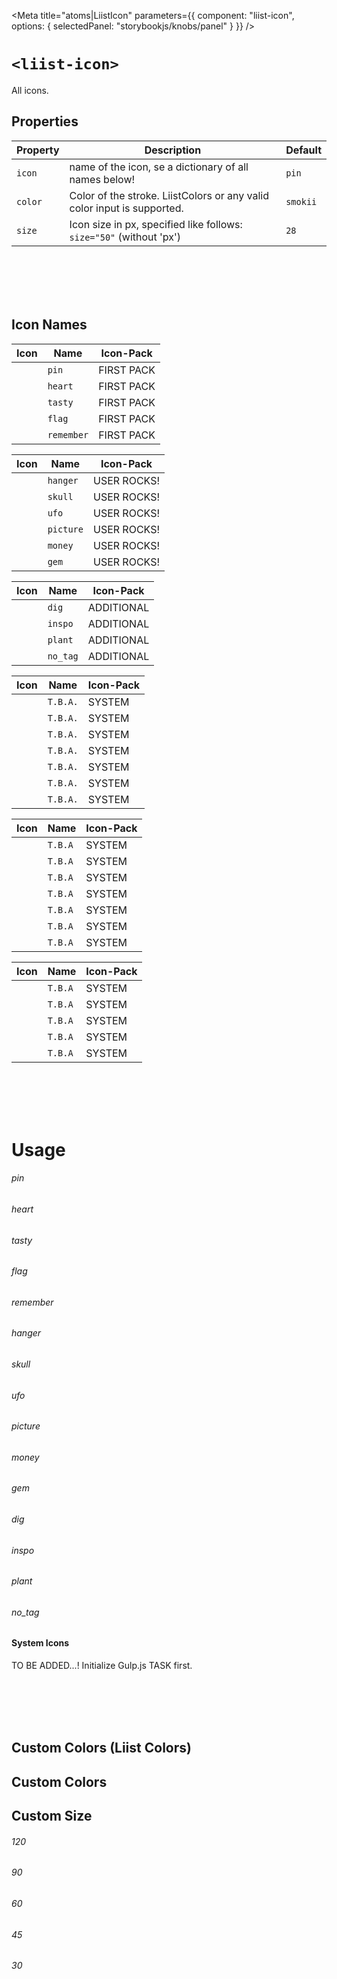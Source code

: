 
<Meta
  title="atoms|LiistIcon"
  parameters={{
    component: "liist-icon",
    options: { selectedPanel: "storybookjs/knobs/panel" }
  }}
/>

# `<liist-icon>`

All icons.

## Properties

| Property | Description | Default |
| -------- | ----------- | ------- |
| `icon`   | name of the icon, se a dictionary of all names below! | `pin` |
| `color`  | Color of the stroke. LiistColors or any valid color input is supported. | `smokii` |
| `size`   | Icon size in px, specified like follows: `size="50"` (without 'px') | `28` |

<br></br>
<br></br>

## Icon Names

<div style={{ display: "flex", justifyContent: "left" }}>
  <div style={{ marginRight: "45px" }}>

  | Icon | Name | Icon-Pack |
  | -------- | ----------- | --- |
  | <liist-icon icon="pin" size="28"></liist-icon> | `pin` | FIRST PACK |
  | <liist-icon icon="heart" size="28"></liist-icon> | `heart` | FIRST PACK |
  | <liist-icon icon="tasty" size="28"></liist-icon> | `tasty` | FIRST PACK |
  | <liist-icon icon="flag" size="28"></liist-icon> | `flag` | FIRST PACK |
  | <liist-icon icon="remember" size="28"></liist-icon> | `remember` | FIRST PACK |

  </div>
  <div style={{ marginRight: "45px" }}>

  | Icon | Name | Icon-Pack |
  | -------- | ----------- | --- |
  | <liist-icon icon="hanger" size="28"></liist-icon> | `hanger` | USER ROCKS! |
  | <liist-icon icon="skull" size="28"></liist-icon> | `skull` | USER ROCKS! |
  | <liist-icon icon="ufo" size="28"></liist-icon> | `ufo` | USER ROCKS! |
  | <liist-icon icon="picture" size="28"></liist-icon> | `picture` | USER ROCKS! |
  | <liist-icon icon="money" size="28"></liist-icon> | `money` | USER ROCKS! |
  | <liist-icon icon="gem" size="28"></liist-icon> | `gem` | USER ROCKS! |

  </div>
  <div style={{ marginRight: "45px" }}>

  | Icon | Name | Icon-Pack |
  | -------- | ----------- | --- |
  | <liist-icon icon="dig" size="28"></liist-icon> | `dig` | ADDITIONAL |
  | <liist-icon icon="inspo" size="28"></liist-icon> | `inspo` | ADDITIONAL |
  | <liist-icon icon="plant" size="28"></liist-icon> | `plant` | ADDITIONAL |
  | <liist-icon icon="no_tag" size="28"></liist-icon> | `no_tag` | ADDITIONAL |

  </div>
</div>

<div style={{ display: "flex", justifyContent: "left" }}>
  <div style={{ marginRight: "45px" }}>

  | Icon | Name | Icon-Pack |
  | -------- | ----------- | --- |
  | <liist-icon icon="flag" size="28"></liist-icon> | `T.B.A.` | SYSTEM |
  | <liist-icon icon="flag" size="28"></liist-icon> | `T.B.A.` | SYSTEM |
  | <liist-icon icon="flag" size="28"></liist-icon> | `T.B.A.` | SYSTEM |
  | <liist-icon icon="flag" size="28"></liist-icon> | `T.B.A.` | SYSTEM |
  | <liist-icon icon="flag" size="28"></liist-icon> | `T.B.A.` | SYSTEM |
  | <liist-icon icon="flag" size="28"></liist-icon> | `T.B.A.` | SYSTEM |
  | <liist-icon icon="flag" size="28"></liist-icon> | `T.B.A.` | SYSTEM |

  </div>
  <div style={{ marginRight: "45px" }}>

  | Icon | Name | Icon-Pack |
  | -------- | ----------- | --- |
  | <liist-icon icon="flag" size="28"></liist-icon> | `T.B.A` | SYSTEM |
  | <liist-icon icon="flag" size="28"></liist-icon> | `T.B.A` | SYSTEM |
  | <liist-icon icon="flag" size="28"></liist-icon> | `T.B.A` | SYSTEM |
  | <liist-icon icon="flag" size="28"></liist-icon> | `T.B.A` | SYSTEM |
  | <liist-icon icon="flag" size="28"></liist-icon> | `T.B.A` | SYSTEM |
  | <liist-icon icon="flag" size="28"></liist-icon> | `T.B.A` | SYSTEM |
  | <liist-icon icon="flag" size="28"></liist-icon> | `T.B.A` | SYSTEM |

  </div>
  <div style={{ marginRight: "45px" }}>

  | Icon | Name | Icon-Pack |
  | -------- | ----------- | --- |
  | <liist-icon icon="flag" size="28"></liist-icon> | `T.B.A` | SYSTEM |
  | <liist-icon icon="flag" size="28"></liist-icon> | `T.B.A` | SYSTEM |
  | <liist-icon icon="flag" size="28"></liist-icon> | `T.B.A` | SYSTEM |
  | <liist-icon icon="flag" size="28"></liist-icon> | `T.B.A` | SYSTEM |
  | <liist-icon icon="flag" size="28"></liist-icon> | `T.B.A` | SYSTEM |

  </div>
</div>

<br></br>
<br></br>

# Usage

<Preview>
  <div>
    <h6>pin</h6>
    <liist-icon icon="pin" size="40"></liist-icon>
  </div>
  <div>
    <h6>heart</h6>
    <liist-icon icon="heart" size="40"></liist-icon>
  </div>
  <div>
    <h6>tasty</h6>
    <liist-icon icon="tasty" size="40"></liist-icon>
  </div>
  <div>
    <h6>flag</h6>
    <liist-icon icon="flag" size="40"></liist-icon>
  </div>
  <div>
    <h6>remember</h6>
    <liist-icon icon="remember" size="40"></liist-icon>
  </div>
</Preview>


<Preview>
  <div>
    <h6>hanger</h6>
    <liist-icon icon="hanger" size="40"></liist-icon>
  </div>
  <div>
    <h6>skull</h6>
    <liist-icon icon="skull" size="40"></liist-icon>
  </div>
  <div>
    <h6>ufo</h6>
    <liist-icon icon="ufo" size="40"></liist-icon>
  </div>
  <div>
    <h6>picture</h6>
    <liist-icon icon="picture" size="40"></liist-icon>
  </div>
  <div>
    <h6>money</h6>
    <liist-icon icon="money" size="40"></liist-icon>
  </div>
  <div>
    <h6>gem</h6>
    <liist-icon icon="gem" size="40"></liist-icon>
  </div>
</Preview>

<Preview>
  <div>
    <h6>dig</h6>
    <liist-icon icon="dig" size="40"></liist-icon>
  </div>
  <div>
    <h6>inspo</h6>
    <liist-icon icon="inspo" size="40"></liist-icon>
  </div>
  <div>
    <h6>plant</h6>
    <liist-icon icon="plant" size="40"></liist-icon>
  </div>
  <div>
    <h6>no_tag</h6>
    <liist-icon icon="no_tag" size="40"></liist-icon>
  </div>
</Preview>

<h4>System Icons</h4>

TO BE ADDED...! Initialize Gulp.js TASK first.

<br></br>
<br></br>

## Custom Colors (Liist Colors)

<Preview>
  <liist-icon icon="inspo" size="40" color="hotii"></liist-icon>
  <liist-icon icon="inspo" size="40" color="sunii"></liist-icon>
  <liist-icon icon="inspo" size="40" color="viiolet"></liist-icon>
  <liist-icon icon="inspo" size="40" color="skii"></liist-icon>
  <liist-icon icon="inspo" size="40" color="grasii"></liist-icon>
  <liist-icon icon="inspo" size="40" color="piink"></liist-icon>
  <liist-icon icon="inspo" size="40" color="creamii"></liist-icon>
  <liist-icon icon="inspo" size="40" color="smokii"></liist-icon>
  <liist-icon icon="inspo" size="40" color="viiolet80"></liist-icon>
  <liist-icon icon="inspo" size="40" color="viiolet60"></liist-icon>
  <liist-icon icon="inspo" size="40" color="viiolet40"></liist-icon>
  <liist-icon icon="inspo" size="40" color="viiolet20"></liist-icon>
</Preview>

<Preview>
  <liist-icon icon="heart" size="40" color="hotii"></liist-icon>
  <liist-icon icon="heart" size="40" color="sunii"></liist-icon>
  <liist-icon icon="heart" size="40" color="viiolet"></liist-icon>
  <liist-icon icon="heart" size="40" color="skii"></liist-icon>
  <liist-icon icon="heart" size="40" color="grasii"></liist-icon>
  <liist-icon icon="heart" size="40" color="piink"></liist-icon>
  <liist-icon icon="heart" size="40" color="creamii"></liist-icon>
  <liist-icon icon="heart" size="40" color="smokii"></liist-icon>
  <liist-icon icon="heart" size="40" color="viiolet80"></liist-icon>
  <liist-icon icon="heart" size="40" color="viiolet60"></liist-icon>
  <liist-icon icon="heart" size="40" color="viiolet40"></liist-icon>
  <liist-icon icon="heart" size="40" color="viiolet20"></liist-icon>
</Preview>

## Custom Colors

<Preview>
  <liist-icon icon="plant" size="40" color="#FF6666"></liist-icon>
  <liist-icon icon="plant" size="40" color="#F2706F"></liist-icon>
  <liist-icon icon="plant" size="40" color="#E57A78"></liist-icon>
  <liist-icon icon="plant" size="40" color="#D78382"></liist-icon>
  <liist-icon icon="plant" size="40" color="#CA8D8B"></liist-icon>
  <liist-icon icon="plant" size="40" color="#BD9794"></liist-icon>
  <liist-icon icon="plant" size="40" color="#B0A19D"></liist-icon>
  <liist-icon icon="plant" size="40" color="#A3ABA6"></liist-icon>
  <liist-icon icon="plant" size="40" color="#96B5AF"></liist-icon>
  <liist-icon icon="plant" size="40" color="#88BEB9"></liist-icon>
  <liist-icon icon="plant" size="40" color="#7BC8C2"></liist-icon>
  <liist-icon icon="plant" size="40" color="#6ED2CB"></liist-icon>
</Preview>

## Custom Size

<Preview>
  <div>
    <h6>120</h6>
    <liist-icon icon="flag" size="120"></liist-icon>
  </div>
  <div>
    <h6>90</h6>
    <liist-icon icon="flag" size="90"></liist-icon>
  </div>
  <div>
    <h6>60</h6>
    <liist-icon icon="flag" size="60"></liist-icon>
  </div>
  <div>
    <h6>45</h6>
    <liist-icon icon="flag" size="45"></liist-icon>
  </div>
  <div>
    <h6>30</h6>
    <liist-icon icon="flag" size="30"></liist-icon>
  </div>
</Preview>
